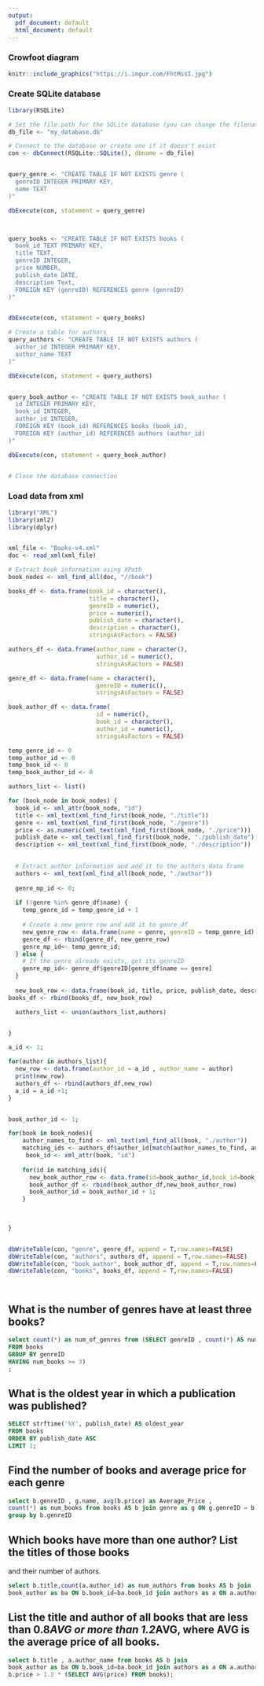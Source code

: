 ```yaml
---
output:
  pdf_document: default
  html_document: default
---
```

### Crowfoot diagram

```r
knitr::include_graphics("https://i.imgur.com/FhtMssI.jpg")
```

### Create SQLite database


```r
library(RSQLite)

# Set the file path for the SQLite database (you can change the filename and path)
db_file <- "my_database.db"

# Connect to the database or create one if it doesn't exist
con <- dbConnect(RSQLite::SQLite(), dbname = db_file)


query_genre <- "CREATE TABLE IF NOT EXISTS genre (
  genreID INTEGER PRIMARY KEY,
  name TEXT
)"

dbExecute(con, statement = query_genre)



query_books <- "CREATE TABLE IF NOT EXISTS books (
  book_id TEXT PRIMARY KEY,
  title TEXT,
  genreID INTEGER,
  price NUMBER,
  publish_date DATE,
  description Text,
  FOREIGN KEY (genreID) REFERENCES genre (genreID)
)"


dbExecute(con, statement = query_books)

# Create a table for authors
query_authors <- "CREATE TABLE IF NOT EXISTS authors (
  author_id INTEGER PRIMARY KEY,
  author_name TEXT
)"

dbExecute(con, statement = query_authors)


query_book_author <- "CREATE TABLE IF NOT EXISTS book_author (
  id INTEGER PRIMARY KEY,
  book_id INTEGER,
  author_id INTEGER,
  FOREIGN KEY (book_id) REFERENCES books (book_id),
  FOREIGN KEY (author_id) REFERENCES authors (author_id)
)"

dbExecute(con, statement = query_book_author)


# Close the database connection
```

### Load data from xml
```r

library("XML")
library(xml2)
library(dplyr)


xml_file <- "Books-v4.xml"
doc <- read_xml(xml_file)

# Extract book information using XPath
book_nodes <- xml_find_all(doc, "//book")

books_df <- data.frame(book_id = character(),
                       title = character(),
                       genreID = numeric(),
                       price = numeric(),
                       publish_date = character(),
                       description = character(),
                       stringsAsFactors = FALSE)

authors_df <- data.frame(author_name = character(),
                         author_id = numeric(),
                         stringsAsFactors = FALSE)

genre_df <- data.frame(name = character(),
                         genreID = numeric(),
                         stringsAsFactors = FALSE)

book_author_df <- data.frame(
                         id = numeric(),
                         book_id = character(),
                         author_id = numeric(),
                         stringsAsFactors = FALSE)

temp_genre_id <- 0
temp_author_id <- 0
temp_book_id <- 0
temp_book_author_id <- 0

authors_list <- list()

for (book_node in book_nodes) {
  book_id <- xml_attr(book_node, "id")
  title <- xml_text(xml_find_first(book_node, "./title"))
  genre <- xml_text(xml_find_first(book_node, "./genre"))
  price <- as.numeric(xml_text(xml_find_first(book_node, "./price")))
  publish_date <- xml_text(xml_find_first(book_node, "./publish_date"))
  description <- xml_text(xml_find_first(book_node, "./description"))

  
  # Extract author information and add it to the authors data frame
  authors <- xml_text(xml_find_all(book_node, "./author"))
  
  genre_mp_id <- 0;
 
  if (!genre %in% genre_df$name) {
    temp_genre_id = temp_genre_id + 1
    
    # Create a new genre row and add it to genre_df
    new_genre_row <- data.frame(name = genre, genreID = temp_genre_id)
    genre_df <- rbind(genre_df, new_genre_row)
    genre_mp_id<- temp_genre_id;
  } else {
    # If the genre already exists, get its genreID
    genre_mp_id<- genre_df$genreID[genre_df$name == genre]
  }
  
  new_book_row <- data.frame(book_id, title, price, publish_date, description, genreID =  genre_mp_id)
books_df <- rbind(books_df, new_book_row)

  authors_list <- union(authors_list,authors)


}

a_id <- 1;

for(author in authors_list){
  new_row <- data.frame(author_id = a_id , author_name = author)
  print(new_row)
  authors_df <- rbind(authors_df,new_row)
  a_id = a_id +1;
}


book_author_id <- 1;

for(book in book_nodes){
    author_names_to_find <- xml_text(xml_find_all(book, "./author"))
    matching_ids <- authors_df$author_id[match(author_names_to_find, authors_df$author_name)]
     book_id <- xml_attr(book, "id")
    
    for(id in matching_ids){
      new_book_author_row <- data.frame(id=book_author_id,book_id=book_id,author_id=id)
      book_author_df <- rbind(book_author_df,new_book_author_row)
      book_author_id = book_author_id + 1;
    }
    
    

}


dbWriteTable(con, "genre", genre_df, append = T,row.names=FALSE)
dbWriteTable(con, "authors", authors_df, append = T,row.names=FALSE)
dbWriteTable(con, "book_author", book_author_df, append = T,row.names=FALSE)
dbWriteTable(con, "books", books_df, append = T,row.names=FALSE)




```


## What is the number of genres have at least three books?

```sql

select count(*) as num_of_genres from (SELECT genreID , count(*) AS num_books 
FROM books
GROUP BY genreID
HAVING num_books >= 3)
;

```
## What is the oldest year in which a publication was published?

```sql

SELECT strftime('%Y', publish_date) AS oldest_year
FROM books
ORDER BY publish_date ASC
LIMIT 1;

```
## Find the number of books and average price for each genre

```sql

select b.genreID , g.name, avg(b.price) as Average_Price , 
count(*) as num_books from books AS b join genre as g ON g.genreID = b.genreID
group by b.genreID

```

## Which books have more than one author? List the titles of those books 
and their number of authors. 

```sql

select b.title,count(a.author_id) as num_authors from books AS b join 
book_author as ba ON b.book_id=ba.book_id join authors as a ON a.author_id = ba.author_id  group by b.book_id having num_authors > 1;

```
## List the title and author of all books that are less than 0.8*AVG or more than 1.2*AVG, where AVG is the average price of all books. 

```sql

select b.title , a.author_name from books AS b join 
book_author as ba ON b.book_id=ba.book_id join authors as a ON a.author_id = ba.author_id  where b.price < 0.8 * (SELECT AVG(price) FROM books) OR
b.price > 1.2 * (SELECT AVG(price) FROM books);

```
